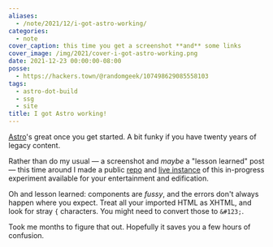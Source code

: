 ```yaml
---
aliases:
  - /note/2021/12/i-got-astro-working/
categories:
  - note
cover_caption: this time you get a screenshot **and** some links
cover_image: /img/2021/cover-i-got-astro-working.png
date: 2021-12-23 00:00:00-08:00
posse:
  - https://hackers.town/@randomgeek/107498629085558103
tags:
  - astro-dot-build
  - ssg
  - site
title: I got Astro working!
---
```


[Astro][]'s great once you get started. A bit funky if you have twenty years of
legacy content.

Rather than do my usual — a screenshot and *maybe* a "lesson learned" post —
this time around I made a public [repo][] and [live instance][] of this
in-progress experiment available for your entertainment and edification.

Oh and lesson learned: components are *fussy*, and the errors don't always
happen where you expect. Treat all your imported HTML as XHTML, and look for
stray `{` characters. You might need to convert those to `&#123;`.

Took me months to figure that out. Hopefully it saves you a few hours of
confusion.

[Astro]: https://astro.build
[repo]: https://github.com/brianwisti/rgb-astro
[live instance]: https://quirky-wozniak-e4e36f.netlify.app
